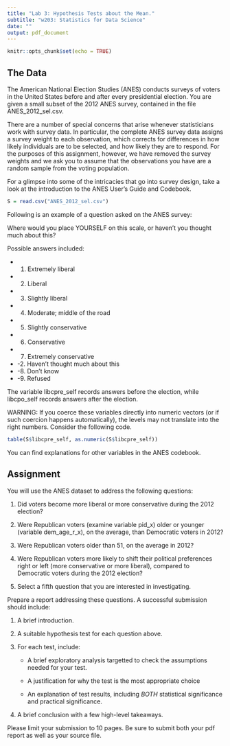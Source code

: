 ```yaml
---
title: "Lab 3: Hypothesis Tests about the Mean."
subtitle: "w203: Statistics for Data Science"
date: ""
output: pdf_document
--- 
```



```r
knitr::opts_chunk$set(echo = TRUE)
```

## The Data

The American National Election Studies (ANES) conducts surveys of voters in the United States before and after every presidential election.  You are given a small subset of the 2012 ANES survey, contained in the file ANES\_2012\_sel.csv.

There are a number of special concerns that arise whenever statisticians work with survey data.  In particular, the complete ANES survey data assigns a survey weight to each observation, which corrects for differences in how likely individuals are to be selected, and how likely they are to respond.  For the purposes of this assignment, however, we have removed the survey weights and we ask you to assume that the observations you have are a random sample from the voting population.

For a glimpse into some of the intricacies that go into survey design, take a look at the introduction to the ANES User's Guide and Codebook. 


```r
S = read.csv("ANES_2012_sel.csv")
```

Following is an example of a question asked on the ANES survey:

Where would you place YOURSELF on this scale, or haven't you thought much about this?

Possible answers included:

- 1. Extremely liberal 
- 2. Liberal 
- 3. Slightly liberal 
- 4. Moderate; middle of the road 
- 5. Slightly conservative 
- 6. Conservative 
- 7. Extremely conservative
- -2. Haven't thought much about this 
- -8. Don't know 
- -9. Refused

The variable libcpre\_self records answers before the election, while libcpo\_self records answers after the election.

WARNING: If you coerce these variables directly into numeric vectors (or if such coercion happens automatically), the levels may not translate into the right numbers.  Consider the following code.

```r
table(S$libcpre_self, as.numeric(S$libcpre_self))
```


You can find explanations for other variables in the ANES codebook.

## Assignment

You will use the ANES dataset to address the following questions:

1. Did voters become more liberal or more conservative during the 2012 election?

2. Were Republican voters (examine variable pid\_x) older or younger (variable dem\_age\_r\_x), on the average, than Democratic voters in 2012?

3. Were Republican voters older than 51, on the average in 2012?

4. Were Republican voters more likely to shift their political preferences right or left (more conservative or more liberal), compared to Democratic voters during the 2012 election?

5. Select a fifth question that you are interested in investigating.

Prepare a report addressing these questions.  A successful submission should include:

1. A brief introduction.

2. A suitable hypothesis test for each question above.

3. For each test, include:

    + A brief exploratory analysis targetted to check the assumptions needed for your test.
    
    + A justification for why the test is the most appropriate choice
    
    + An explanation of test results, including *BOTH* statistical significance and practical significance.
    
4. A brief conclusion with a few high-level takeaways.


Please limit your submission to 10 pages.  Be sure to submit both your pdf report as well as your source file.